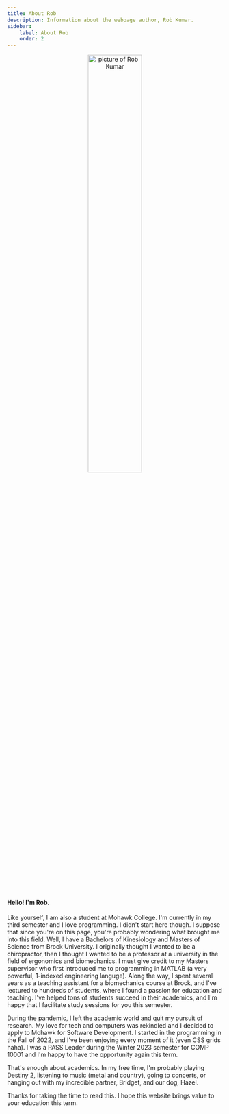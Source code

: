 ```yaml
---
title: About Rob
description: Information about the webpage author, Rob Kumar.
sidebar:
    label: About Rob
    order: 2
---
```


<p align="center">
    <img width="50%"  alt="picture of Rob Kumar" title="Rob Kumar" src="../../src/assets/rk_profile.png"/>
</p>

#### Hello! I'm Rob. 

Like yourself, I am also a student at Mohawk College. I'm currently in my third semester
and I love programming. I didn't start here though. I suppose that since you're on this page, 
you're probably wondering what brought me into this field. Well, I have a Bachelors of Kinesiology
and Masters of Science from Brock University. I originally thought I wanted to be a chiropractor,
then I thought I wanted to be a professor at a university in the field of ergonomics and biomechanics. 
I must give credit to my Masters supervisor who first introduced me to programming in MATLAB (a very powerful,
1-indexed engineering languge). Along the way, I spent several years as a teaching assistant for a 
biomechanics course at Brock, and I've lectured to hundreds of students, where I found a passion for
education and teaching. I've helped tons of students succeed in their academics, and I'm happy that 
I facilitate study sessions for you this semester.

During the pandemic, I left the academic world and quit my pursuit of research. My love for tech
and computers was rekindled and I decided to apply to Mohawk for Software Development. I started in 
the programming in the Fall of 2022, and I've been enjoying every moment of it (even CSS grids haha).
I was a PASS Leader during the Winter 2023 semester for COMP 10001 and I'm happy to have the 
opportunity again this term. 

That's enough about academics. In my free time, I'm probably playing Destiny 2, listening to music (metal and country),
going to concerts, or hanging out with my incredible partner, Bridget, and our dog, Hazel. 

Thanks for taking the time to read this. I hope this website brings value to your education this term.